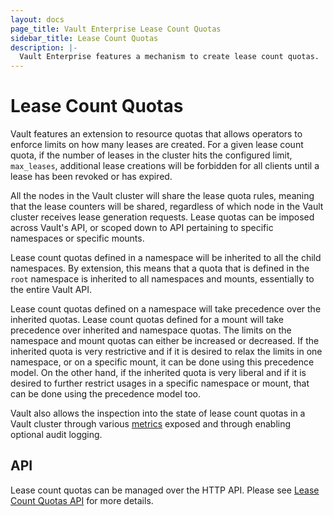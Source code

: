 ```yaml
---
layout: docs
page_title: Vault Enterprise Lease Count Quotas
sidebar_title: Lease Count Quotas
description: |-
  Vault Enterprise features a mechanism to create lease count quotas.
---
```


# Lease Count Quotas

Vault features an extension to resource quotas that allows operators to enforce
limits on how many leases are created. For a given lease count quota, if the
number of leases in the cluster hits the configured limit, `max_leases`, additional
lease creations will be forbidden for all clients until a lease has been revoked
or has expired.

All the nodes in the Vault cluster will share the lease quota rules, meaning that
the lease counters will be shared, regardless of which node in the Vault cluster
receives lease generation requests. Lease quotas can be imposed across Vault's API,
or scoped down to API pertaining to specific namespaces or specific mounts.

Lease count quotas defined in a namespace will be inherited to all the child
namespaces. By extension, this means that a quota that is defined in the `root`
namespace is inherited to all namespaces and mounts, essentially to the entire
Vault API.

Lease count quotas defined on a namespace will take precedence over the inherited
quotas. Lease count quotas defined for a mount will take precedence over inherited
and namespace quotas. The limits on the namespace and mount quotas can either be
increased or decreased. If the inherited quota is very restrictive and if it is
desired to relax the limits in one namespace, or on a specific mount, it can be
done using this precedence model. On the other hand, if the inherited quota is
very liberal and if it is desired to further restrict usages in a specific
namespace or mount, that can be done using the precedence model too.

Vault also allows the inspection into the state of lease count quotas in a Vault
cluster through various [metrics](/docs/internals/telemetry#Resource-Quota-Metrics)
exposed and through enabling optional audit logging.

## API

Lease count quotas can be managed over the HTTP API. Please see
[Lease Count Quotas API](/api/system/lease-count-quotas) for more details.
